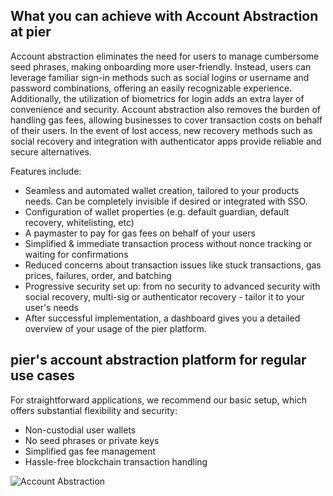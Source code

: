 
## What you can achieve with Account Abstraction at pier

Account abstraction eliminates the need for users to manage cumbersome seed phrases, making onboarding more user-friendly. Instead, users can leverage familiar sign-in methods such as social logins or username and password combinations, offering an easily recognizable experience. Additionally, the utilization of biometrics for login adds an extra layer of convenience and security. Account abstraction also removes the burden of handling gas fees, allowing businesses to cover transaction costs on behalf of their users. In the event of lost access, new recovery methods such as social recovery and integration with authenticator apps provide reliable and secure alternatives.

Features include:

- Seamless and automated wallet creation, tailored to your products needs. Can be completely invisible if desired or integrated with SSO.
- Configuration of wallet properties (e.g. default guardian, default recovery, whitelisting, etc)
- A paymaster to pay for gas fees on behalf of your users
- Simplified & immediate transaction process without nonce tracking or waiting for confirmations
- Reduced concerns about transaction issues like stuck transactions, gas prices, failures, order, and batching
- Progressive security set up: from no security to advanced security with social recovery, multi-sig or authenticator recovery - tailor it to your user's needs
- After successful implementation, a dashboard gives you a detailed overview of your usage of the pier platform.

## pier's account abstraction platform for regular use cases

For straightforward applications, we recommend our basic setup, which offers substantial flexibility and security:

- Non-custodial user wallets
- No seed phrases or private keys
- Simplified gas fee management
- Hassle-free blockchain transaction handling

<Image
  src="/images/account-abstraction-simple.svg"
  alt="Account Abstraction"
  width={600}
  height={500}
/>
